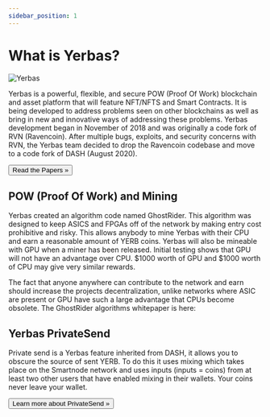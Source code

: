 ```yaml
---
sidebar_position: 1
---
```


# What is Yerbas?

![Yerbas](/img/YerbasLogo.png)

Yerbas is a powerful, flexible, and secure POW (Proof Of Work) blockchain and asset platform that will feature NFT/NFTS and Smart Contracts. It is being developed to address problems seen on other blockchains as well as bring in new and innovative ways of addressing these problems. Yerbas development began in November of 2018 and was originally a code fork of RVN (Ravencoin). After multiple bugs, exploits, and security concerns with RVN, the Yerbas team decided to drop the Ravencoin codebase and move to a code fork of DASH (August 2020).

<Link to="papers/yerbaswhitepaper">
<button class="button button--block button--primary">Read the Papers »</button>
</Link>

## POW (Proof Of Work) and Mining

Yerbas created an algorithm code named GhostRider. This algorithm was designed to keep ASICS and FPGAs off of the network by making entry cost prohibitive and risky. This allows anybody to mine Yerbas with their CPU and earn a reasonable amount of YERB coins. Yerbas will also be mineable with GPU when a miner has been released. Initial testing shows that GPU will not have an advantage over CPU. $1000 worth of GPU and $1000 worth of CPU may give very similar rewards.

The fact that anyone anywhere can contribute to the network and earn should increase the projects decentralization, unlike networks where ASIC are present or GPU have such a large advantage that CPUs become obsolete. The GhostRider algorithms whitepaper is here:

## Yerbas PrivateSend

Private send is a Yerbas feature inherited from DASH, it allows you to obscure the source of sent YERB. To do this it uses mixing which takes place on the Smartnode network and uses inputs (inputs = coins) from at least two other users that have enabled mixing in their wallets. Your coins never leave your wallet.

<Link to="/docs/wallet/privatesend">
<button class="button button--block button--primary">Learn more about PrivateSend »</button>
</Link>
